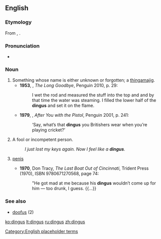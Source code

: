 ==English==

===Etymology===
From {{etyl|nl|en}} {{term|dinges|lang=nl}}, {{term|ding||thing|lang=nl}}.

===Pronunciation===
* {{IPA|/ˈdɪŋɡəs/}}

===Noun===
{{en-noun|es}}

# Something whose name is either unknown or forgotten; a [[thingamajig]].
#* '''1953''', {{w|Raymond Chandler}}, ''The Long Goodbye'', Penguin 2010, p. 29:
#*: I wet the rod and measured the stuff into the top and and by that time the water was steaming. I filled the lower half of the '''dingus''' and set it on the flame.
#* '''1979''', {{w|Kyril Bonfiglioli}}, ''After You with the Pistol'', Penguin 2001, p. 241:
#*: ‘Say, what’s that '''dingus''' you Britishers wear when you’re playing cricket?’
# A fool or incompetent person.
#: ''I just lost my keys again.  Now I feel like a '''dingus'''.''
# {{context|slang|vulgar}} [[penis]]
#* '''1970''', Don Tracy, ''The Last Boat Out of Cincinnati'', Trident Press (1970), ISBN 9780671270568, page 74:
#*: "He got mad at me because his '''dingus''' wouldn’t come up for him — too drunk, I guess. {{…}}

===See also===
* [[doofus]] (2)

[[Category:English placeholder terms]]

[[ko:dingus]]
[[lt:dingus]]
[[ru:dingus]]
[[zh:dingus]]
